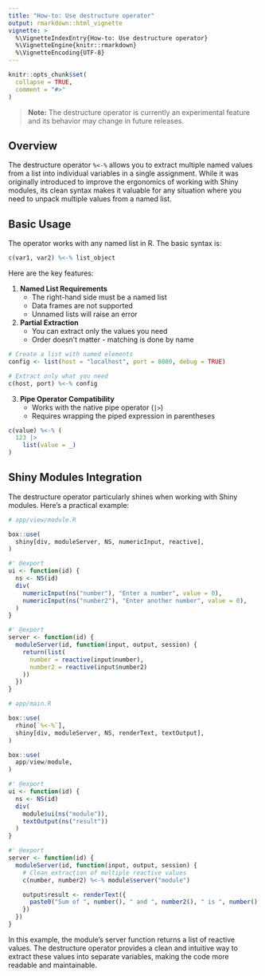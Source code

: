 ```yaml
---
title: "How-to: Use destructure operator"
output: rmarkdown::html_vignette
vignette: >
  %\VignetteIndexEntry{How-to: Use destructure operator}
  %\VignetteEngine{knitr::rmarkdown}
  %\VignetteEncoding{UTF-8}
---
```


```r
knitr::opts_chunk$set(
  collapse = TRUE,
  comment = "#>"
)
```

> **Note:** The destructure operator is currently an experimental feature and its behavior may change in future releases.

## Overview

The destructure operator `%<-%` allows you to extract multiple named values from a list into individual variables in a single assignment.
While it was originally introduced to improve the ergonomics of working with Shiny modules,
its clean syntax makes it valuable for any situation where you need to unpack multiple values from a named list.

## Basic Usage

The operator works with any named list in R. The basic syntax is:

```r
c(var1, var2) %<-% list_object
```

Here are the key features:

1. **Named List Requirements**
   - The right-hand side must be a named list
   - Data frames are not supported
   - Unnamed lists will raise an error

2. **Partial Extraction**
   - You can extract only the values you need
   - Order doesn't matter - matching is done by name

```r
# Create a list with named elements
config <- list(host = "localhost", port = 8080, debug = TRUE)

# Extract only what you need
c(host, port) %<-% config
```

3. **Pipe Operator Compatibility**
   - Works with the native pipe operator (`|>`)
   - Requires wrapping the piped expression in parentheses

```r
c(value) %<-% (
  123 |>
    list(value = _)
)
```

## Shiny Modules Integration

The destructure operator particularly shines when working with Shiny modules. Here's a practical example:

```r
# app/view/module.R

box::use(
  shiny[div, moduleServer, NS, numericInput, reactive],
)

#' @export
ui <- function(id) {
  ns <- NS(id)
  div(
    numericInput(ns("number"), "Enter a number", value = 0),
    numericInput(ns("number2"), "Enter another number", value = 0),
  )
}

#' @export
server <- function(id) {
  moduleServer(id, function(input, output, session) {
    return(list(
      number = reactive(input$number),
      number2 = reactive(input$number2)
    ))
  })
}
```

```r
# app/main.R

box::use(
  rhino[`%<-%`],
  shiny[div, moduleServer, NS, renderText, textOutput],
)

box::use(
  app/view/module,
)

#' @export
ui <- function(id) {
  ns <- NS(id)
  div(
    module$ui(ns("module")),
    textOutput(ns("result"))
  )
}

#' @export
server <- function(id) {
  moduleServer(id, function(input, output, session) {
    # Clean extraction of multiple reactive values
    c(number, number2) %<-% module$server("module")

    output$result <- renderText({
      paste0("Sum of ", number(), " and ", number2(), " is ", number() + number2())
    })
  })
}
```

In this example, the module's server function returns a list of reactive values.
The destructure operator provides a clean and intuitive way to extract these values into separate variables, making the code more readable and maintainable.
